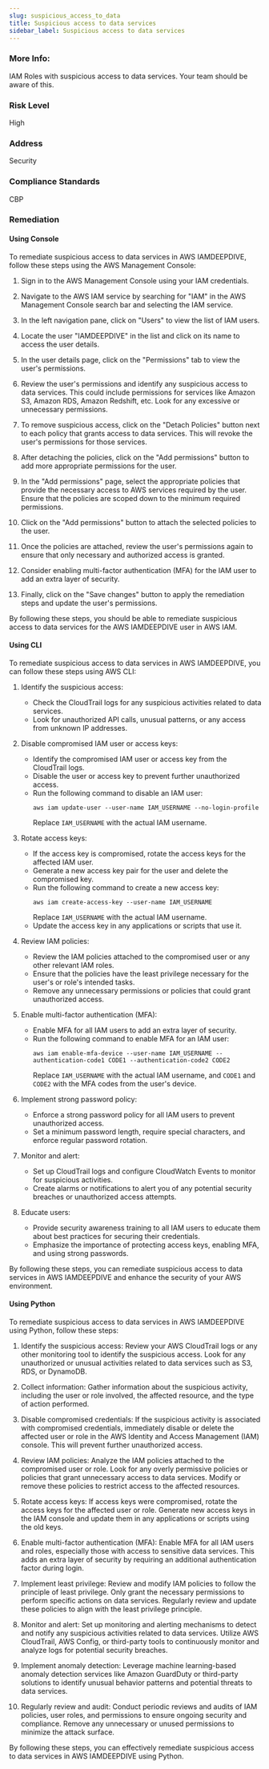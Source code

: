 ```yaml
---
slug: suspicious_access_to_data
title: Suspicious access to data services
sidebar_label: Suspicious access to data services
---
```


### More Info:

IAM Roles with suspicious access to data services. Your team should be aware of this.

### Risk Level

High

### Address

Security

### Compliance Standards

CBP
### Remediation

#### Using Console

To remediate suspicious access to data services in AWS IAMDEEPDIVE, follow these steps using the AWS Management Console:

1. Sign in to the AWS Management Console using your IAM credentials.

2. Navigate to the AWS IAM service by searching for "IAM" in the AWS Management Console search bar and selecting the IAM service.

3. In the left navigation pane, click on "Users" to view the list of IAM users.

4. Locate the user "IAMDEEPDIVE" in the list and click on its name to access the user details.

5. In the user details page, click on the "Permissions" tab to view the user's permissions.

6. Review the user's permissions and identify any suspicious access to data services. This could include permissions for services like Amazon S3, Amazon RDS, Amazon Redshift, etc. Look for any excessive or unnecessary permissions.

7. To remove suspicious access, click on the "Detach Policies" button next to each policy that grants access to data services. This will revoke the user's permissions for those services.

8. After detaching the policies, click on the "Add permissions" button to add more appropriate permissions for the user.

9. In the "Add permissions" page, select the appropriate policies that provide the necessary access to AWS services required by the user. Ensure that the policies are scoped down to the minimum required permissions.

10. Click on the "Add permissions" button to attach the selected policies to the user.

11. Once the policies are attached, review the user's permissions again to ensure that only necessary and authorized access is granted.

12. Consider enabling multi-factor authentication (MFA) for the IAM user to add an extra layer of security.

13. Finally, click on the "Save changes" button to apply the remediation steps and update the user's permissions.

By following these steps, you should be able to remediate suspicious access to data services for the AWS IAMDEEPDIVE user in AWS IAM.

#### Using CLI

To remediate suspicious access to data services in AWS IAMDEEPDIVE, you can follow these steps using AWS CLI:

1. Identify the suspicious access:
   - Check the CloudTrail logs for any suspicious activities related to data services.
   - Look for unauthorized API calls, unusual patterns, or any access from unknown IP addresses.

2. Disable compromised IAM user or access keys:
   - Identify the compromised IAM user or access key from the CloudTrail logs.
   - Disable the user or access key to prevent further unauthorized access.
   - Run the following command to disable an IAM user:
     ```
     aws iam update-user --user-name IAM_USERNAME --no-login-profile
     ```
     Replace `IAM_USERNAME` with the actual IAM username.

3. Rotate access keys:
   - If the access key is compromised, rotate the access keys for the affected IAM user.
   - Generate a new access key pair for the user and delete the compromised key.
   - Run the following command to create a new access key:
     ```
     aws iam create-access-key --user-name IAM_USERNAME
     ```
     Replace `IAM_USERNAME` with the actual IAM username.
   - Update the access key in any applications or scripts that use it.

4. Review IAM policies:
   - Review the IAM policies attached to the compromised user or any other relevant IAM roles.
   - Ensure that the policies have the least privilege necessary for the user's or role's intended tasks.
   - Remove any unnecessary permissions or policies that could grant unauthorized access.

5. Enable multi-factor authentication (MFA):
   - Enable MFA for all IAM users to add an extra layer of security.
   - Run the following command to enable MFA for an IAM user:
     ```
     aws iam enable-mfa-device --user-name IAM_USERNAME --authentication-code1 CODE1 --authentication-code2 CODE2
     ```
     Replace `IAM_USERNAME` with the actual IAM username, and `CODE1` and `CODE2` with the MFA codes from the user's device.

6. Implement strong password policy:
   - Enforce a strong password policy for all IAM users to prevent unauthorized access.
   - Set a minimum password length, require special characters, and enforce regular password rotation.

7. Monitor and alert:
   - Set up CloudTrail logs and configure CloudWatch Events to monitor for suspicious activities.
   - Create alarms or notifications to alert you of any potential security breaches or unauthorized access attempts.

8. Educate users:
   - Provide security awareness training to all IAM users to educate them about best practices for securing their credentials.
   - Emphasize the importance of protecting access keys, enabling MFA, and using strong passwords.

By following these steps, you can remediate suspicious access to data services in AWS IAMDEEPDIVE and enhance the security of your AWS environment.

#### Using Python

To remediate suspicious access to data services in AWS IAMDEEPDIVE using Python, follow these steps:

1. Identify the suspicious access: Review your AWS CloudTrail logs or any other monitoring tool to identify the suspicious access. Look for any unauthorized or unusual activities related to data services such as S3, RDS, or DynamoDB.

2. Collect information: Gather information about the suspicious activity, including the user or role involved, the affected resource, and the type of action performed.

3. Disable compromised credentials: If the suspicious activity is associated with compromised credentials, immediately disable or delete the affected user or role in the AWS Identity and Access Management (IAM) console. This will prevent further unauthorized access.

4. Review IAM policies: Analyze the IAM policies attached to the compromised user or role. Look for any overly permissive policies or policies that grant unnecessary access to data services. Modify or remove these policies to restrict access to the affected resources.

5. Rotate access keys: If access keys were compromised, rotate the access keys for the affected user or role. Generate new access keys in the IAM console and update them in any applications or scripts using the old keys.

6. Enable multi-factor authentication (MFA): Enable MFA for all IAM users and roles, especially those with access to sensitive data services. This adds an extra layer of security by requiring an additional authentication factor during login.

7. Implement least privilege: Review and modify IAM policies to follow the principle of least privilege. Only grant the necessary permissions to perform specific actions on data services. Regularly review and update these policies to align with the least privilege principle.

8. Monitor and alert: Set up monitoring and alerting mechanisms to detect and notify any suspicious activities related to data services. Utilize AWS CloudTrail, AWS Config, or third-party tools to continuously monitor and analyze logs for potential security breaches.

9. Implement anomaly detection: Leverage machine learning-based anomaly detection services like Amazon GuardDuty or third-party solutions to identify unusual behavior patterns and potential threats to data services.

10. Regularly review and audit: Conduct periodic reviews and audits of IAM policies, user roles, and permissions to ensure ongoing security and compliance. Remove any unnecessary or unused permissions to minimize the attack surface.

By following these steps, you can effectively remediate suspicious access to data services in AWS IAMDEEPDIVE using Python.



